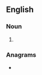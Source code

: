 ==English==

===Noun===
{{head|en|noun form}}

# {{plural of|daring|lang=en}}

===Anagrams===
* {{anagrams|en|a=adginrs|Dargins|Gardins|gradins}}